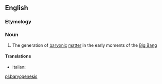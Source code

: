 ==English==

===Etymology===
{{confix|en|baryo|genesis}}

===Noun===
{{wikipedia}}
{{en-noun|-}}

# {{lb|en|physics|astronomy}} The generation of [[baryonic]] [[matter]] in the early moments of the [[Big Bang]]

====Translations====
{{trans-top|generation of baryonic matter}}
* Italian: {{t|it|bariogenesi|f}}
{{trans-mid}}
{{trans-bottom}}

[[pl:baryogenesis]]